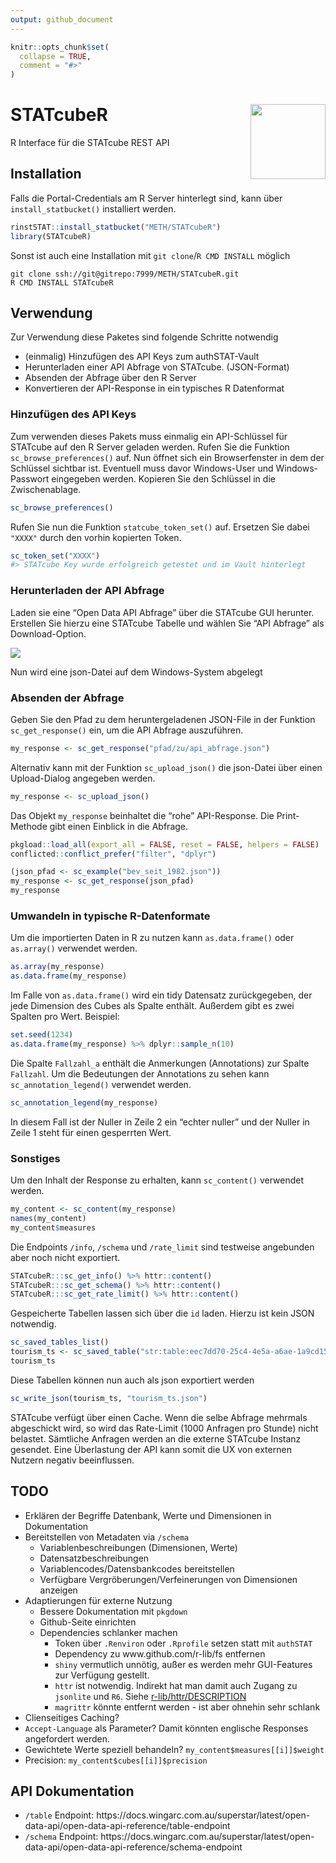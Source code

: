 ```yaml
---
output: github_document
---
```


```r
knitr::opts_chunk$set(
  collapse = TRUE,
  comment = "#>"
)
```

# STATcubeR <img src="man/figures/STATcube_logo.png" align="right" alt="" width="120" />

R Interface für die STATcube REST API

## Installation

Falls die Portal-Credentials am R Server hinterlegt sind, kann über 
`install_statbucket()` installiert werden.

``` r
rinstSTAT::install_statbucket("METH/STATcubeR")
library(STATcubeR)
```

Sonst ist auch eine Installation mit `git clone`/`R CMD INSTALL` möglich

```
git clone ssh://git@gitrepo:7999/METH/STATcubeR.git
R CMD INSTALL STATcubeR
```

## Verwendung

Zur Verwendung diese Paketes sind folgende Schritte notwendig

* (einmalig) Hinzufügen des API Keys zum authSTAT-Vault
* Herunterladen einer API Abfrage von STATcube. (JSON-Format)
* Absenden der Abfrage über den R Server
* Konvertieren der API-Response in ein typisches R Datenformat

### Hinzufügen des API Keys

Zum verwenden dieses Pakets muss einmalig ein API-Schlüssel für STATcube
auf den R Server geladen werden. Rufen Sie die Funktion
`sc_browse_preferences()` auf. Nun öffnet sich ein Browserfenster in
dem der Schlüssel sichtbar ist. Eventuell muss davor Windows-User und
Windows-Passwort eingegeben werden. Kopieren Sie den Schlüssel in die
Zwischenablage.

```r
sc_browse_preferences()
```

Rufen Sie nun die Funktion `statcube_token_set()` auf. Ersetzen Sie dabei
`"XXXX"` durch den vorhin kopierten Token.

```r
sc_token_set("XXXX")
#> STATcube Key wurde erfolgreich getestet und im Vault hinterlegt
```

### Herunterladen der API Abfrage

Laden sie eine "Open Data API Abfrage" über die STATcube GUI herunter. Erstellen
Sie hierzu eine STATcube Tabelle und wählen Sie "API Abfrage" als
Download-Option.

![](man/figures/download_json.png)

Nun wird eine json-Datei auf dem Windows-System abgelegt

### Absenden der Abfrage

Geben Sie den Pfad zu dem heruntergeladenen JSON-File in
der Funktion `sc_get_response()` ein, um die API Abfrage auszuführen.

``` r
my_response <- sc_get_response("pfad/zu/api_abfrage.json")
```

Alternativ kann mit der Funktion `sc_upload_json()` die json-Datei über einen
Upload-Dialog angegeben werden.

```r
my_response <- sc_upload_json()
```

Das Objekt `my_response` beinhaltet die "rohe" API-Response. Die Print-Methode
gibt einen Einblick in die Abfrage.

```r
pkgload::load_all(export_all = FALSE, reset = FALSE, helpers = FALSE)
conflicted::conflict_prefer("filter", "dplyr")
```

```r
(json_pfad <- sc_example("bev_seit_1982.json"))
my_response <- sc_get_response(json_pfad)
my_response
```

### Umwandeln in typische R-Datenformate

Um die importierten Daten in R zu nutzen kann `as.data.frame()` oder
`as.array()` verwendet werden.

```r
as.array(my_response)
as.data.frame(my_response)
```

Im Falle von `as.data.frame()` wird ein tidy Datensatz zurückgegeben, der jede
Dimension des Cubes als Spalte enthält. Außerdem gibt es zwei Spalten pro
Wert. Beispiel:

```r
set.seed(1234)
as.data.frame(my_response) %>% dplyr::sample_n(10)
```

Die Spalte `Fallzahl_a` enthält die Anmerkungen (Annotations) zur Spalte
`Fallzahl`. Um die Bedeutungen der Annotations zu sehen kann
`sc_annotation_legend()` verwendet werden.

```r
sc_annotation_legend(my_response)
```

In diesem Fall ist der Nuller in Zeile 2 ein "echter nuller" und der Nuller
in Zeile 1 steht für einen gesperrten Wert.

### Sonstiges

Um den Inhalt der Response zu erhalten, kann `sc_content()` verwendet werden.

```r
my_content <- sc_content(my_response)
names(my_content)
my_content$measures
```

Die Endpoints `/info`, `/schema` und `/rate_limit` sind testweise angebunden
aber noch nicht exportiert.

```r
STATcubeR:::sc_get_info() %>% httr::content()
STATcubeR:::sc_get_schema() %>% httr::content()
STATcubeR:::sc_get_rate_limit() %>% httr::content()
```

Gespeicherte Tabellen lassen sich über die `id` laden. Hierzu ist kein
JSON notwendig.

```r
sc_saved_tables_list()
tourism_ts <- sc_saved_table("str:table:eec7dd70-25c4-4e5a-a6ae-1a9cd15d3c4c")
tourism_ts
```

Diese Tabellen können nun auch als json exportiert werden

```r
sc_write_json(tourism_ts, "tourism_ts.json")
```

STATcube verfügt über einen Cache. Wenn die selbe Abfrage mehrmals abgeschickt
wird, so wird das Rate-Limit (1000 Anfragen pro Stunde) nicht belastet.
Sämtliche Anfragen werden an die externe STATcube Instanz gesendet. Eine
Überlastung der API kann somit die UX von externen Nutzern negativ beeinflussen.

## TODO

* Erklären der Begriffe Datenbank, Werte und Dimensionen in Dokumentation
* Bereitstellen von Metadaten via `/schema`
    * Variablenbeschreibungen (Dimensionen, Werte)
    * Datensatzbeschreibungen
    * Variablencodes/Datensbankcodes bereitstellen
    * Verfügbare Vergröberungen/Verfeinerungen von Dimensionen anzeigen
* Adaptierungen für externe Nutzung
    * Bessere Dokumentation mit `pkgdown`
    * Github-Seite einrichten
    * Dependencies schlanker machen
        * Token über `.Renviron` oder `.Rprofile` setzen statt mit `authSTAT`
        * Dependency zu www.github.com/r-lib/fs entfernen
        * `shiny` vermutlich unnötig, außer es werden mehr GUI-Features
          zur Verfügung gestellt.
        * `httr` ist notwendig. Indirekt hat man damit auch Zugang zu
          `jsonlite` und `R6`. Siehe [r-lib/httr/DESCRIPTION](https://github.com/r-lib/httr/blob/cb4e20c9e0b38c0c020a8756db8db7a882288eaf/DESCRIPTION#L22)
        * `magrittr` könnte entfernt werden - ist aber ohnehin sehr schlank
* Clienseitiges Caching?
* `Accept-Language` als Parameter? Damit könnten englische Responses
  angefordert werden.
* Gewichtete Werte speziell behandeln? `my_content$measures[[i]]$weight`
* Precision: `my_content$cubes[[i]]$precision`

## API Dokumentation

* `/table` Endpoint: https://docs.wingarc.com.au/superstar/latest/open-data-api/open-data-api-reference/table-endpoint
* `/schema` Endpoint: https://docs.wingarc.com.au/superstar/latest/open-data-api/open-data-api-reference/schema-endpoint
